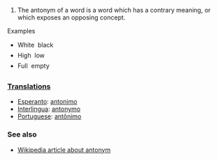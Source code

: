 #The antonym of a word is a word which has a contrary meaning, or which exposes an opposing concept. 

Examples

* White &#151; black
* High  &#151; low
* Full  &#151; empty

===[[Translation]]s===

*[[Esperanto]]: [[antonimo]]
*[[Interlingua]]: [[antonymo]]
*[[Portuguese]]: [[antônimo]]

=== See also ===

*[[w:antonym|Wikipedia article about antonym]]